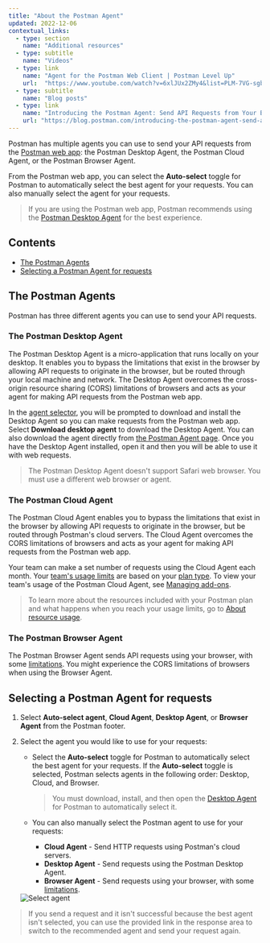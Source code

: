 ```yaml
---
title: "About the Postman Agent"
updated: 2022-12-06
contextual_links:
  - type: section
    name: "Additional resources"
  - type: subtitle
    name: "Videos"
  - type: link
    name: "Agent for the Postman Web Client | Postman Level Up"
    url:  "https://www.youtube.com/watch?v=6xlJUx2ZMy4&list=PLM-7VG-sgbtC5tNXxd28cmePSa9BYwqeU&index=3"
  - type: subtitle
    name: "Blog posts"
  - type: link
    name: "Introducing the Postman Agent: Send API Requests from Your Browser without Limits"
    url: "https://blog.postman.com/introducing-the-postman-agent-send-api-requests-from-your-browser-without-limits/"
---
```


Postman has multiple agents you can use to send your API requests from the [Postman web app](/docs/getting-started/installation-and-updates/#using-the-postman-web-app): the Postman Desktop Agent, the Postman Cloud Agent, or the Postman Browser Agent.

From the Postman web app, you can select the **Auto-select** toggle for Postman to automatically select the best agent for your requests. You can also manually select the agent for your requests.

> If you are using the Postman web app, Postman recommends using the [Postman Desktop Agent](#the-postman-desktop-agent) for the best experience.

## Contents

* [The Postman Agents](#the-postman-agents)
* [Selecting a Postman Agent for requests](#selecting-a-postman-agent-for-requests)

## The Postman Agents

Postman has three different agents you can use to send your API requests.

### The Postman Desktop Agent

The Postman Desktop Agent is a micro-application that runs locally on your desktop. It enables you to bypass the limitations that exist in the browser by allowing API requests to originate in the browser, but be routed through your local machine and network. The Desktop Agent overcomes the cross-origin resource sharing (CORS) limitations of browsers and acts as your agent for making API requests from the Postman web app.

In the [agent selector](#selecting-a-postman-agent-for-requests), you will be prompted to download and install the Desktop Agent so you can make requests from the Postman web app. Select **Download desktop agent** to download the Desktop Agent. You can also download the agent directly from [the Postman Agent page](https://www.postman.com/downloads/postman-agent/). Once you have the Desktop Agent installed, open it and then you will be able to use it with web requests.

> The Postman Desktop Agent doesn't support Safari web browser. You must use a different web browser or agent.

### The Postman Cloud Agent

The Postman Cloud Agent enables you to bypass the limitations that exist in the browser by allowing API requests to originate in the browser, but be routed through Postman's cloud servers. The Cloud Agent overcomes the CORS limitations of browsers and acts as your agent for making API requests from the Postman web app.

Your team can make a set number of requests using the Cloud Agent each month. Your [team's usage limits](/docs/collaborating-in-postman/working-with-your-team/collaboration-overview/#team-usage-limits) are based on your [plan type](https://www.postman.com/pricing/). To view your team's usage of the Postman Cloud Agent, see [Managing add-ons](/docs/administration/billing/#managing-add-ons).

> To learn more about the resources included with your Postman plan and what happens when you reach your usage limits, go to [About resource usage](/docs/administration/resource-usage/).

### The Postman Browser Agent

The Postman Browser Agent sends API requests using your browser, with some [limitations](/docs/getting-started/installation-and-updates/#web-limitations). You might experience the CORS limitations of browsers when using the Browser Agent.

## Selecting a Postman Agent for requests

1. Select **Auto-select agent**, **Cloud Agent**, **Desktop Agent**, or **Browser Agent** from the Postman footer.
1. Select the agent you would like to use for your requests:

    * Select the **Auto-select** toggle for Postman to automatically select the best agent for your requests. If the **Auto-select** toggle is selected, Postman selects agents in the following order: Desktop, Cloud, and Browser.

        > You must download, install, and then open the [Desktop Agent](#the-postman-desktop-agent) for Postman to automatically select it.

    * You can also manually select the Postman agent to use for your requests:

        * **Cloud Agent** - Send HTTP requests using Postman's cloud servers.
        * **Desktop Agent** - Send requests using the Postman Desktop Agent.
        * **Browser Agent** - Send requests using your browser, with some [limitations](/docs/getting-started/installation-and-updates/#web-limitations).

    <img alt="Select agent" src="https://assets.postman.com/postman-docs/v10/select-agent-for-requests-v10.gif"/>

> If you send a request and it isn't successful because the best agent isn't selected, you can use the provided link in the response area to switch to the recommended agent and send your request again.
